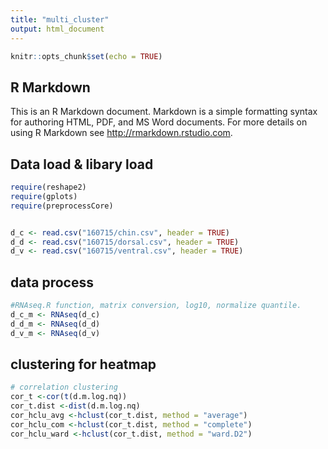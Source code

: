 ```yaml
---
title: "multi_cluster"
output: html_document
---
```


```r
knitr::opts_chunk$set(echo = TRUE)
```

## R Markdown

This is an R Markdown document. Markdown is a simple formatting syntax for authoring HTML, PDF, and MS Word documents. For more details on using R Markdown see <http://rmarkdown.rstudio.com>.

## Data load & libary load

```r
require(reshape2)
require(gplots)
require(preprocessCore)


d_c <- read.csv("160715/chin.csv", header = TRUE)
d_d <- read.csv("160715/dorsal.csv", header = TRUE)
d_v <- read.csv("160715/ventral.csv", header = TRUE)
```

## data process
```r
#RNAseq.R function, matrix conversion, log10, normalize quantile.
d_c_m <- RNAseq(d_c)
d_d_m <- RNAseq(d_d)
d_v_m <- RNAseq(d_v)
```

## clustering for heatmap
```r
# correlation clustering
cor_t <-cor(t(d.m.log.nq))
cor_t.dist <-dist(d.m.log.nq)
cor_hclu_avg <-hclust(cor_t.dist, method = "average")
cor_hclu_com <-hclust(cor_t.dist, method = "complete")
cor_hclu_ward <-hclust(cor_t.dist, method = "ward.D2")



```

